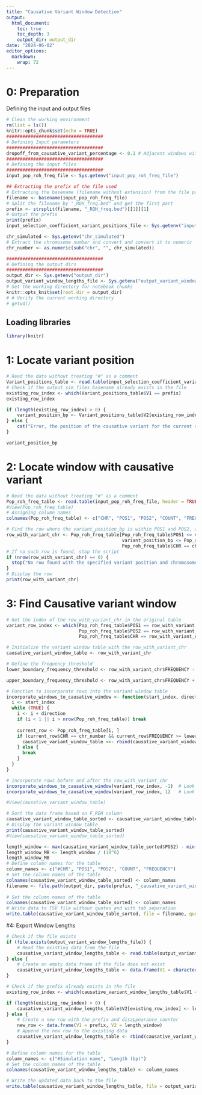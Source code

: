 ```yaml
---
title: "Causative Variant Window Detection"
output:
  html_document:
    toc: true
    toc_depth: 3  
    output_dir: output_dir
date: "2024-06-02"
editor_options: 
  markdown: 
    wrap: 72
---
```

# 0: Preparation
Defining the input and output files
```r
# Clean the working environment
rm(list = ls())
knitr::opts_chunk$set(echo = TRUE)
#################################### 
# Defining Input parameters
#################################### 
dropoff_from_causative_variant_percentage <- 0.1 # Adjacent windows with ROH-frequencies less than 10 % from the original causative window (or larger) are incorporated into the causative variant window
####################################  
# Defining the input files
#################################### 
input_pop_roh_freq_file <- Sys.getenv("input_pop_roh_freq_file")

## Extracting the prefix of the file used  
# Extracting the basename (filename without extension) from the file path
filename <- basename(input_pop_roh_freq_file)
# Split the filename by "_ROH_freq.bed" and get the first part
prefix <- strsplit(filename, "_ROH_freq.bed")[[1]][1]
# Output the prefix
print(prefix)
input_selection_coefficient_variant_positions_file <- Sys.getenv("input_selection_coefficient_variant_positions_file")

chr_simulated <- Sys.getenv("chr_simulated")
# Extract the chromosome number and convert and convert it to numeric
chr_number <- as.numeric(sub("chr", "", chr_simulated))

#################################### 
# Defining the output dirs
#################################### 
output_dir <- Sys.getenv("output_dir") 
output_variant_window_lengths_file <- Sys.getenv("output_variant_window_lengths_file") 
# Set the working directory for notebook chunks
knitr::opts_knit$set(root.dir = output_dir)
# # Verify the current working directory
# getwd()
```
## Loading libraries
```r
library(knitr)
```
# 1: Locate variant position
```r
# Read the data without treating "#" as a comment
Variant_positions_table <- read.table(input_selection_coefficient_variant_positions_file, header = FALSE, sep = "\t", comment.char = "")
# Check if the output_sim_files_basename already exists in the file
existing_row_index <- which(Variant_positions_table$V1 == prefix)
existing_row_index

if (length(existing_row_index) > 0) {
    variant_position_bp <- Variant_positions_table$V2[existing_row_index]
} else {
    cat("Error, the position of the causative variant for the current simulation replicate is unknwon")
}

variant_position_bp
```
# 2: Locate window with causative variant
```r
# Read the data without treating "#" as a comment
Pop_roh_freq_table <- read.table(input_pop_roh_freq_file, header = TRUE, sep = "\t", comment.char = "")
#View(Pop_roh_freq_table)
# Assigning column names
colnames(Pop_roh_freq_table) <- c("CHR", "POS1", "POS2", "COUNT", "FREQUENCY")

# Find the row where the variant_position_bp is within POS1 and POS2, and CHR equals chr_number
row_with_variant_chr <- Pop_roh_freq_table[Pop_roh_freq_table$POS1 <= variant_position_bp &
                                           variant_position_bp <= Pop_roh_freq_table$POS2 &
                                           Pop_roh_freq_table$CHR == chr_number, ]
# If no such row is found, stop the script
if (nrow(row_with_variant_chr) == 0) {
  stop("No row found with the specified variant position and chromosome number.")
}
# Display the row
print(row_with_variant_chr)
```
# 3: Find Causative variant window
```r
# Get the index of the row_with_variant_chr in the original table
variant_row_index <- which(Pop_roh_freq_table$POS1 == row_with_variant_chr$POS1 &
                           Pop_roh_freq_table$POS2 == row_with_variant_chr$POS2 &
                           Pop_roh_freq_table$CHR == row_with_variant_chr$CHR)

# Initialize the variant window table with the row_with_variant_chr
causative_variant_window_table <- row_with_variant_chr

# Define the frequency threshold
lower_boundary_frequency_threshold <- row_with_variant_chr$FREQUENCY - dropoff_from_causative_variant_percentage

upper_boundary_frequency_threshold <- row_with_variant_chr$FREQUENCY + dropoff_from_causative_variant_percentage

# Function to incorporate rows into the variant window table
incorporate_windows_to_causative_window <- function(start_index, direction) {
  i <- start_index
  while (TRUE) {
    i <- i + direction
    if (i < 1 || i > nrow(Pop_roh_freq_table)) break
    
    current_row <- Pop_roh_freq_table[i, ]
    if (current_row$CHR == chr_number && current_row$FREQUENCY >= lower_boundary_frequency_threshold && current_row$FREQUENCY <= upper_boundary_frequency_threshold ) {
      causative_variant_window_table <<- rbind(causative_variant_window_table, current_row)
    } else {
      break
    }
  }
}

# Incorporate rows before and after the row_with_variant_chr
incorporate_windows_to_causative_window(variant_row_index, -1)  # Look backwards
incorporate_windows_to_causative_window(variant_row_index, 1)   # Look forwards

#View(causative_variant_window_table)

# Sort the data frame based on F_ROH column
causative_variant_window_table_sorted <- causative_variant_window_table[order(as.numeric(causative_variant_window_table$POS1)), ]
# Display the variant window table
print(causative_variant_window_table_sorted)
#View(causative_variant_window_table_sorted)

length_window <- max(causative_variant_window_table_sorted$POS2) - min(causative_variant_window_table_sorted$POS1) + 1
length_window_MB <- length_window / (10^6)
length_window_MB
# Define column names for the table
column_names <- c("#CHR", "POS1", "POS2", "COUNT", "FREQUENCY")
# Set the column names of the table
colnames(causative_variant_window_table_sorted) <- column_names
filename <- file.path(output_dir, paste(prefix, "_causative_variant_window_", length_window_MB, "_MB", ".bed", sep = ""))
  
# Set the column names of the table
colnames(causative_variant_window_table_sorted) <- column_names
# Write data to TSV file without quotes and with tab separation
write.table(causative_variant_window_table_sorted, file = filename, quote = FALSE, col.names = TRUE, row.names = FALSE, sep = "\t")
```
#4: Export Window Lengths
```r
# Check if the file exists
if (file.exists(output_variant_window_lengths_file)) {
    # Read the existing data from the file
    causative_variant_window_lengths_table <- read.table(output_variant_window_lengths_file, header = FALSE, sep = "\t")
} else {
    # Create an empty data frame if the file does not exist
    causative_variant_window_lengths_table <- data.frame(V1 = character(), V2 = integer())
}

# Check if the prefix already exists in the file
existing_row_index <- which(causative_variant_window_lengths_table$V1 == prefix)

if (length(existing_row_index) > 0) {
    causative_variant_window_lengths_table$V2[existing_row_index] <- length_window
} else {
    # Create a new row with the prefix and disappearance_counter
    new_row <- data.frame(V1 = prefix, V2 = length_window)
    # Append the new row to the existing data
    causative_variant_window_lengths_table <- rbind(causative_variant_window_lengths_table, new_row)
}

# Define column names for the table
column_names <- c("#Simulation name", "Length (bp)")
# Set the column names of the table
colnames(causative_variant_window_lengths_table) <- column_names

# Write the updated data back to the file
write.table(causative_variant_window_lengths_table, file = output_variant_window_lengths_file, sep = "\t", row.names = FALSE, col.names = TRUE, quote = FALSE)
```
